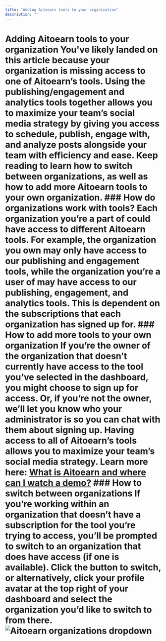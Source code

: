 ```yaml
---
title: "Adding Aitoearn tools to your organization"
description: ""
---
```


<UpdatedAt />


# Adding Aitoearn tools to your organization You've likely landed on this article because your organization is missing access to one of Aitoearn’s tools. Using the publishing/engagement and analytics tools together allows you to maximize your team’s social media strategy by giving you access to schedule, publish, engage with, and analyze posts alongside your team with efficiency and ease. Keep reading to learn how to switch between organizations, as well as how to add more Aitoearn tools to your own organization. ### How do organizations work with tools? Each organization you’re a part of could have access to different Aitoearn tools. For example, the organization you own may only have access to our publishing and engagement tools, while the organization you’re a user of may have access to our publishing, engagement, and analytics tools. This is dependent on the subscriptions that each organization has signed up for. ### How to add more tools to your own organization If you’re the owner of the organization that doesn’t currently have access to the tool you’ve selected in the dashboard, you might choose to sign up for access. Or, if you’re not the owner, we’ll let you know who your administrator is so you can chat with them about signing up. Having access to all of Aitoearn’s tools allows you to maximize your team’s social media strategy. Learn more here: [What is Aitoearn and where can I watch a demo?](https://aitoearn.helpscoutdocs.com/article/598-what-is-aitoearn-and-where-can-i-watch-a-demo) ### How to switch between organizations If you’re working within an organization that doesn’t have a subscription for the tool you’re trying to access, you’ll be prompted to switch to an organization that does have access (if one is available). Click the button to switch, or alternatively, click your profile avatar at the top right of your dashboard and select the organization you’d like to switch to from there. ![Aitoearn organizations dropdown](//d33v4339jhl8k0.cloudfront.net/docs/assets/64cb6cf86d4a3e191f237e66/images/65149a1ef8eafb48f4e81399/img-1721984-1695848989-1138163629.png)